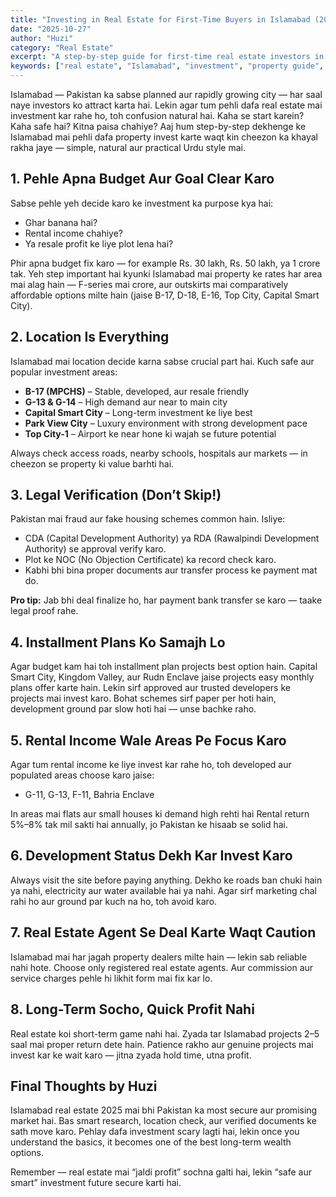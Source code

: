 ```yaml
---
title: "Investing in Real Estate for First-Time Buyers in Islamabad (2025 Guide)"
date: "2025-10-27"
author: "Huzi"
category: "Real Estate"
excerpt: "A step-by-step guide for first-time real estate investors in Islamabad, Pakistan. Learn where to invest, how to verify properties, and what to expect in 2025."
keywords: ["real estate", "Islamabad", "investment", "property guide", "first-time buyer"]
---
```


Islamabad — Pakistan ka sabse planned aur rapidly growing city — har saal naye investors ko attract karta hai. Lekin agar tum pehli dafa real estate mai investment kar rahe ho, toh confusion natural hai. Kaha se start karein? Kaha safe hai? Kitna paisa chahiye? Aaj hum step-by-step dekhenge ke Islamabad mai pehli dafa property invest karte waqt kin cheezon ka khayal rakha jaye — simple, natural aur practical Urdu style mai.

## 1. Pehle Apna Budget Aur Goal Clear Karo

Sabse pehle yeh decide karo ke investment ka purpose kya hai:

- Ghar banana hai?
- Rental income chahiye?
- Ya resale profit ke liye plot lena hai?

Phir apna budget fix karo — for example Rs. 30 lakh, Rs. 50 lakh, ya 1 crore tak.
Yeh step important hai kyunki Islamabad mai property ke rates har area mai alag hain — F-series mai crore, aur outskirts mai comparatively affordable options milte hain (jaise B-17, D-18, E-16, Top City, Capital Smart City).

## 2. Location Is Everything

Islamabad mai location decide karna sabse crucial part hai.
Kuch safe aur popular investment areas:

- **B-17 (MPCHS)** – Stable, developed, aur resale friendly
- **G-13 & G-14** – High demand aur near to main city
- **Capital Smart City** – Long-term investment ke liye best
- **Park View City** – Luxury environment with strong development pace
- **Top City-1** – Airport ke near hone ki wajah se future potential

Always check access roads, nearby schools, hospitals aur markets — in cheezon se property ki value barhti hai.

## 3. Legal Verification (Don’t Skip!)

Pakistan mai fraud aur fake housing schemes common hain.
Isliye:

- CDA (Capital Development Authority) ya RDA (Rawalpindi Development Authority) se approval verify karo.
- Plot ke NOC (No Objection Certificate) ka record check karo.
- Kabhi bhi bina proper documents aur transfer process ke payment mat do.

**Pro tip:** Jab bhi deal finalize ho, har payment bank transfer se karo — taake legal proof rahe.

## 4. Installment Plans Ko Samajh Lo

Agar budget kam hai toh installment plan projects best option hain.
Capital Smart City, Kingdom Valley, aur Rudn Enclave jaise projects easy monthly plans offer karte hain.
Lekin sirf approved aur trusted developers ke projects mai invest karo.
Bohat schemes sirf paper per hoti hain, development ground par slow hoti hai — unse bachke raho.

## 5. Rental Income Wale Areas Pe Focus Karo

Agar tum rental income ke liye invest kar rahe ho, toh developed aur populated areas choose karo jaise:

- G-11, G-13, F-11, Bahria Enclave

In areas mai flats aur small houses ki demand high rehti hai
Rental return 5%–8% tak mil sakti hai annually, jo Pakistan ke hisaab se solid hai.

## 6. Development Status Dekh Kar Invest Karo

Always visit the site before paying anything.
Dekho ke roads ban chuki hain ya nahi, electricity aur water available hai ya nahi.
Agar sirf marketing chal rahi ho aur ground par kuch na ho, toh avoid karo.

## 7. Real Estate Agent Se Deal Karte Waqt Caution

Islamabad mai har jagah property dealers milte hain — lekin sab reliable nahi hote.
Choose only registered real estate agents.
Aur commission aur service charges pehle hi likhit form mai fix kar lo.

## 8. Long-Term Socho, Quick Profit Nahi

Real estate koi short-term game nahi hai.
Zyada tar Islamabad projects 2–5 saal mai proper return dete hain.
Patience rakho aur genuine projects mai invest kar ke wait karo — jitna zyada hold time, utna profit.

## Final Thoughts by Huzi

Islamabad real estate 2025 mai bhi Pakistan ka most secure aur promising market hai.
Bas smart research, location check, aur verified documents ke sath move karo.
Pehlay dafa investment scary lagti hai, lekin once you understand the basics, it becomes one of the best long-term wealth options.

Remember — real estate mai “jaldi profit” sochna galti hai, lekin “safe aur smart” investment future secure karti hai.

